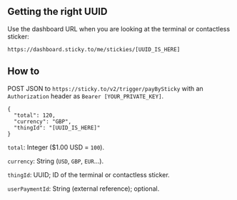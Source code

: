 ## Getting the right UUID

Use the dashboard URL when you are looking at the terminal or contactless sticker:

`https://dashboard.sticky.to/me/stickies/[UUID_IS_HERE]`

## How to

POST JSON to `https://sticky.to/v2/trigger/payBySticky` with an `Authorization` header as `Bearer [YOUR_PRIVATE_KEY]`.

```
{
  "total": 120,
  "currency": "GBP",
  "thingId": "[UUID_IS_HERE]"
}
```

`total`: Integer ($1.00 USD = `100`).

`currency`: String (`USD`, `GBP`, `EUR`...).

`thingId`: UUID; ID of the terminal or contactless sticker.

`userPaymentId`: String (external reference); optional.
